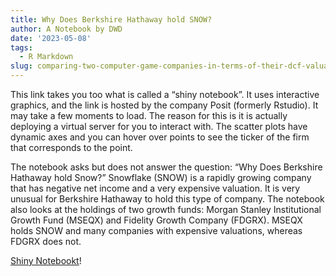 ```yaml
---
title: Why Does Berkshire Hathaway hold SNOW?
author: A Notebook by DWD
date: '2023-05-08'
tags:
  - R Markdown
slug: comparing-two-computer-game-companies-in-terms-of-their-dcf-valuation
---
```

This link takes you too what is called a "shiny notebook".  It uses interactive graphics, and the link is hosted by the company Posit (formerly Rstudio).  It may take a few moments to load.  The reason for this is it is actually deploying a virtual server for you to interact with.   The scatter plots have dynamic axes and you can hover over points to see the ticker of the firm that corresponds to the point.

The notebook asks but does not answer the question: "Why Does Berkshire Hathaway hold Snow?" Snowflake (SNOW) is a rapidly growing company that has negative net income and a very expensive valuation. It is very unusual for Berkshire Hathaway to hold this type of company.  The notebook also looks at the holdings of two growth funds:  Morgan Stanley Institutional Growth Fund (MSEQX)  and Fidelity Growth Company (FDGRX).  MSEQX holds SNOW and many companies with expensive valuations, whereas FDGRX does not. 

[Shiny Notebookt](https://rart.shinyapps.io/SNOW/)!



